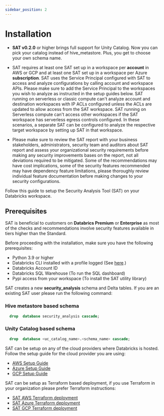 ```yaml
---
sidebar_position: 2
---
```



# Installation

<Admonition type="note" title="Note">

* **SAT v0.2.0** or higher brings full support for Unity Catalog. Now you can pick your catalog instead of hive_metastore. Plus, you get to choose your own schema name.

* SAT requires at least one SAT set up in a workspace per **account** in AWS or GCP and at least one SAT set up in a workspace per Azure **subscription**. SAT uses the Service Principal configured with SAT to access and analyze configurations by calling account and workspace APIs. Please make sure to add the Service Principal to the workspaces you wish to analyze as instructed in the setup guides below. SAT running on serverless or classic compute can't analyze account and destination workspaces with IP ACLs configured unless the ACLs are updated to allow access from the SAT workspace. SAT running on Serverless compute can't access other workspaces if the SAT workspace has serverless egress controls configured. In these scenarios, a separate SAT can be configured to analyze the respective target workspace by setting up SAT in that workspace.

* Please make sure to review the SAT report with your business stakeholders, administrators, security team and auditors about SAT report and assess your organizational security requirements before making any security improvements bases on the report, not all deviations required to be mitigated. Some of the recommendations may have cost implications, some of the security features recommended may have dependency feature limitations, please thoroughly review individual feature documentation before making changes to your security configurations.

</Admonition>

Follow this guide to setup the Security Analysis Tool (SAT) on your Databricks workspace.

## Prerequisites

<Admonition type="note" title="Note">

SAT is beneficial to customers on **Databrics Premium** or **Enterprise** as most of the checks and recommendations involve security features available in tiers higher than the Standard.

</Admonition>

Before proceeding with the installation, make sure you have the following prerequisites:

- Python 3.9 or higher
- Databricks CLI installed with a profile logged (See [here](https://docs.databricks.com/en/dev-tools/cli/install.html).)
- Databricks Account ID
- Databricks SQL Warehouse (To run the SQL dashboard)
- Pypi access from your workspace (To install the SAT utility library)



<Admonition type="note" title="Considerations">

SAT creates a new **security_analysis** schema and Delta tables. If you are an existing SAT user please run the following command:

### Hive metastore based schema

```sql
  drop  database security_analysis cascade;
```

### Unity Catalog based schema

```sql
  drop  database <uc_catalog_name>.<schema_name> cascade;
```

</Admonition>

SAT can be setup on any of the cloud providers where Databricks is hosted. Follow the setup guide for the cloud provider you are using:

- [AWS Setup Guide](./standard/aws.mdx)
- [Azure Setup Guide](./standard/azure.mdx)
- [GCP Setup Guide](./standard/gcp.mdx)

<Admonition type="note" title="Terraform Install">

SAT can be setup as Terraform based deployment, if you use Terraform in your organization please prefer Terraform instructions: 


* [SAT AWS Terraform deployment](./terraform/aws.mdx) 
* [SAT Azure Terraform deployment](./terraform/azure.mdx) 
* [SAT GCP Terraform deployment](./terraform/gcp.mdx)

</Admonition>